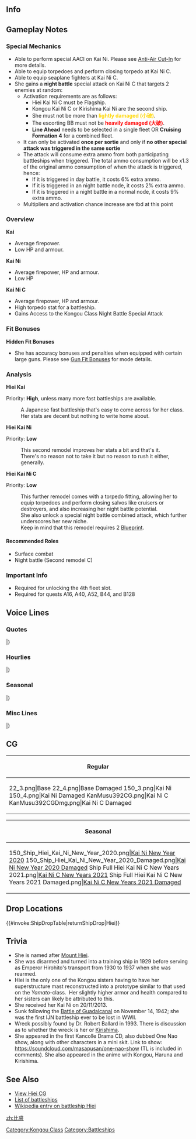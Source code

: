 ==Info==
{{KanmusuInfo|ID=022}}
{{KanmusuInfo|ID=022a}}
{{KanmusuInfo|ID=150}}
{{KanmusuInfo|ID=392}}

==Gameplay Notes==
===Special Mechanics===
* Able to perform special AACI on Kai Ni. Please see [[Anti-Air Cut-In]] for more details.
* Able to equip torpedoes and perform closing torpedo at Kai Ni C.
* Able to equip seaplane fighters at Kai Ni C.
* She gains a '''night battle''' special attack on Kai Ni C that targets 2 enemies at random: 
** Activation requirements are as follows:  
*** Hiei Kai Ni C must be Flagship.
*** Kongou Kai Ni C or Kirishima Kai Ni are the second ship.
*** She must not be more than <span style="color:gold;">'''lightly damaged (小破)'''</span>.
*** The escorting BB must not be <span style="color:red;">'''heavily damaged (大破)'''</span>.
*** '''Line Ahead''' needs to be selected in a single fleet OR '''Cruising Formation 4''' for a combined fleet.
** It can only be activated '''once per sortie''' and only if '''no other special attack was triggered in the same sortie'''
** The attack will consume extra ammo from both participating battleships when triggered. The total ammo consumption will be x1.3 of the original ammo consumption of when the attack is triggered, hence:
***If it is triggered in day battle, it costs 6% extra ammo.
***If it is triggered in an night battle node, it costs 2% extra ammo.
***If it is triggered in a night battle in a normal node, it costs 9% extra ammo.
** Multipliers and activation chance increase are tbd at this point

===Overview===
'''Kai'''
* Average firepower.
* Low HP and armour.

'''Kai Ni'''
* Average firepower, HP and armour.
* Low HP

'''Kai Ni C'''
* Average firepower, HP and armour.
* High torpedo stat for a battleship.
* Gains Access to the Kongou Class Night Battle Special Attack

===Fit Bonuses===
{{:{{BASEPAGENAME}}/Equipment Bonuses}}
{{clear}}

'''Hidden Fit Bonuses'''
* She has accuracy bonuses and penalties when equipped with certain large guns. Please see [[Gun Fit Bonuses]] for mode details.

===Analysis===
'''Hiei Kai'''

Priority: '''High''', unless many more fast battleships are available.

:A Japanese fast battleship that's easy to come across for her class.
:Her stats are decent but nothing to write home about.



'''Hiei Kai Ni'''

Priority: '''Low'''

:This second remodel improves her stats a bit and that's it.
:There's no reason not to take it but no reason to rush it either, generally.



'''Hiei Kai Ni C'''  

Priority: '''Low'''
:This further remodel comes with a torpedo fitting, allowing her to equip torpedoes and perform closing salvos like cruisers or destroyers, and also increasing her night battle potential. 
:She also unlock a special night battle combined attack, which further underscores her new niche.
:Keep in mind that this remodel requires 2 [[Blueprint]].


====Recommended Roles====
* Surface combat
* Night battle (Second remodel C)

===Important Info===
* Required for unlocking the 4th fleet slot.
* Required for quests A16, A40, A52, B44, and B128

==Voice Lines==
===Quotes===
{{ShipquoteHeader}}
{{ShipquoteKai
|scenario = Introduction
|origin = 金剛お姉さまの妹分、比叡です。 経験を積んで、姉さまに少しでも近づきたいです。
|translation = I'm Kongou's little sister, Hiei. I want to gain more experience to become a little bit more like my older sister.
|audio = Hiei-Introduction.ogg
}}
{{ShipquoteKai
|scenario = Introduction
|kaic = true
|origin = 金剛お姉さまの妹分、高速戦艦比叡です。 経験と、この改装で、姉さまに少しでも近づきたいです。はい！
|translation = I'm Kongou's little sister, the fast battleship, Hiei. With more experience, and this remodel, I want to become more like my older sister. Yes I do!
}}
{{ShipquoteKai
|scenario = Library
|origin = 井上提督も愛した巡洋戦艦、比叡です。
ぴかぴかに肌を磨いて、御召艦としても活躍したの。大和型のテスト艦にもなったのよ、知ってた？え？
ソロモン海戦？そうよ、奮闘したわ！
|translation = I'm a battlecruiser loved by Admiral Inoue, Hiei.<ref>While [https://en.wikipedia.org/wiki/Shigeyoshi_Inoue Admiral Inoue] captained the Hiei while she was a training ship, he had her decorated with oil paintings and generally enjoyed life.</ref>
I was even polished to a shine and served as the Imperial Ship.<ref>She had her interior refurbished and [https://upload.wikimedia.org/wikipedia/commons/5/5c/Imperial_chamber_of_Battleship_Hiei.jpg decorated nicely] when she was the personal ship of [https://en.wikipedia.org/wiki/Hirohito Emperor Hirohito].</ref> Did you know I was also the test ship for the Yamato-class?<ref>During  her 1936 remodel, she was used as a test bed for several designs and technologies that would go on to be used in the construction of the Yamato-class.</ref>
Eh? The battles in the Solomons? Yes, I fought hard there!<ref>She participated in [https://en.wikipedia.org/wiki/Battle_of_Savo_Island all three] [https://en.wikipedia.org/wiki/Battle_of_the_Eastern_Solomons battles of] [https://en.wikipedia.org/wiki/Naval_Battle_of_Guadalcanal the Solomon Sea].</ref>
|audio = Hiei-Library.ogg
}}
{{ShipquoteKai
|scenario = Secretary 1
|origin = あっはい、お呼びになりましたでしょうか？
|translation = Ah yes, did you call me?
|audio = Hiei-Secretary_1.ogg
}}
{{ShipquoteKai
|scenario = Secretary 1
|kaic = true
|origin = はい、比叡にお任せあれ！
|translation = Yes, just leave it all to me!
}}
{{ShipquoteKai
|scenario = Secretary 2
|origin = いつでも準備、出来ています！
|translation = I'm always ready to head out!
|audio = Hiei-Secretary_2.ogg
}}
{{ShipquoteKai
|scenario = Secretary 3
|origin = んぅ…はっ！何ですか！？寝てません！寝てませんてばぁーっ！
|translation = Hmmm... Wha! What is it!? I'm not sleeping! I said I wasn't asleep~!
|audio = Hiei-Secretary_3.ogg
}}
{{ShipquoteKai
|scenario = Secretary 3
|kaic = true
|origin = んー…ごはぁ！なんですか？もちろん、寝てません！はい！寝てるわけ無いです！寝てませんってばぁ！
|translation = Ngh... Gah! What is it? I definitely wasn't sleeping! Yes! Not asleep at all! I said I wasn't asleeeep!
}}
{{ShipquoteKai
|scenario = Secretary Idle
|kai = yes
|origin = 気合！入れて！…いるんだけどなぁ～？あれ～？あれぇ～？
|translation = I'm getting! Fired up!...Or so I should be huh? Huh? Huuuh?
|audio = Hiei-Idle.ogg
}}
{{ShipquoteKai
|scenario = Secretary (Married)
|origin = 比叡もまだまだ戦えます。司令、一緒に頑張りましょう！
|translation = I can still fight. Commander, let's keep doing our best together!
|audio = Hiei-Wedding_Line.ogg
}}
{{ShipquoteKai
|scenario = Wedding
|origin = 司令のご好意はありがたいです。で、でも…私の心は、お姉さまに…えっ！？そういう話じゃないのっ？あ、あぁ…そう？は、恥ずかしいぃー…
|translation = I appreciate your good will, Commander. B-but... my heart belongs to... my older sister... Eh!? You're not talking about that? A-ah... is that so? Whoa, this is embarrassing...
|audio = Hiei-Wedding.ogg
}}
{{ShipquoteKai
|scenario = Player's Score
|origin = 司令にお知らせみたいです。
|translation = Looks like there's a notice for you, Commander.
|audio = Hiei-Looking_At_Scores.ogg
}}
{{ShipquoteKai
|scenario = Joining the Fleet
|origin = 気合！入れて！行きます！
|translation = I'm getting! Fired up! Here I go!
|audio = Hiei-Joining_A_Fleet.ogg
}}
{{ShipquoteKai
|scenario = Equipment 1
|origin = はい！力が湧いてくるようです！<ref>Shared with Supply before Kai.</ref>
|translation = Yes! I can feel the power surging!
|audio = Hiei-Equipment_1.ogg
}}
{{ShipquoteKai
|scenario = Equipment 2
|origin = 少しはお姉様に近づけたかなあ…
|translation = I wonder if I got a bit closer to Kongou...
|audio = Hiei-Equipment_2.ogg
}}
{{ShipquoteKai
|scenario = Equipment 3
|origin = さっすがですねぇ！
|translation = As expected!
|audio = Hiei-Equipment_3.ogg
}}
{{ShipquoteKai
|scenario = Equipment 3
|kai2 = yes
|origin = まっかせてー！
|translation = Leave it to me~!
|audio = HieiKaiNi-Equipment_3.mp3
}}
{{ShipquoteKai
|scenario = Supply
|kai = yes
|origin = よし！これで…いけます！
|translation = Alright! I can do it... with this!
|audio = HieiKai-Supply.mp3
}}
{{ShipquoteKai
|scenario = Docking (Minor Damage)
|origin = こんなの、かすり傷程度なんだけど…
|translation = But this is just a scratch...
|audio = Hiei-Docking_Minor.ogg
}}
{{ShipquoteKai
|scenario = Docking (Major Damage)
|origin = お姉様の夢を見て、お休みしますっ。
|translation = I'm going to sleep and dream of my older sister~
|audio = Hiei-Docking_Major.ogg
}}
{{ShipquoteKai
|scenario = Construction
|origin = 新しい妹、もしくはお姉さまが、いらっしゃるみたいですよ。
|translation = Looks like a new little sister, or older one, has come.
|audio = Hiei-Construction.ogg
}}
{{ShipquoteKai
|scenario = Returning from Sortie
|origin = 作戦が完了！艦隊、帰投しました！
|translation = The operation is complete! The fleet has returned to port!
|audio = Hiei-Returning_From_Sortie.ogg
}}
{{ShipquoteKai
|scenario = Starting A Sortie
|origin = 司令には、恋も！戦いも！負けません！
|translation = In love! Or in battle! I won't lose to you, Commander!
|audio = Hiei-Starting_A_Sortie.ogg
}}
{{ShipquoteKai
|scenario = Starting A Sortie
|kaic = true
|origin = 改金剛型戦艦、比叡、抜錨！
|translation = Improved Kongou-class battleship, Hiei, weighing anchor!
}}
{{ShipquoteKai
|scenario = Starting a Battle
|origin = 撃ちます！当たってぇ！
|translation = Engaging! Just hit!<ref>She's willing the shot to hit.</ref>
|audio = Hiei-Battle_Start.ogg
}}
{{ShipquoteKai
|scenario = Attack
|origin = 主砲、斉射、始め！
|translation = Main guns, begin firing!
|audio = Hiei-Attack.ogg
}}
{{ShipquoteKai
|scenario = Special 1
|kaic = true
|origin = 戦艦比叡、気合、入れて、撃ちます！
|translation = Battleship Hiei, ready, set, fire!
}}
{{ShipquoteKai
|scenario = Daytime Spotting/ Night Battle Attack
|origin = 私、頑張るから、見捨てないてぇー！
|translation = I'll do my best so don't abandon me!<ref>She was abandoned and scuttled at the Naval Battle of Guadalcanal after her steering and engine compartments were flooded and disabled.</ref>
|audio = Hiei-Night_Attack.ogg
}}
{{ShipquoteKai
|scenario = Night Battle
|origin = お姉さまの邪魔するひとは、許さない！
|translation = I won't forgive anyone that stands in Kongou's way!
|audio = Hiei-Night_Battle.ogg
}}
{{ShipquoteKai
|scenario = MVP
|origin = 私の活躍、見ていてくれました？　そう、なら、頑張った甲斐がありました！
|translation = Did you see how well I did? I see, then it was worth giving it my best!
|audio = Hiei-MVP.ogg
}}
{{ShipquoteKai
|scenario = Minor Damage 1
|origin = きゃあっ！
|translation = Kyaah!
|audio = Hiei-Minor_Damage_1.ogg
}}
{{ShipquoteKai
|scenario = Minor Damage 2
|origin = ひえー！
|translation = Hiiiee!<ref>She's making a pun on her name.</ref>
|audio = Hiei-Minor_Damage_2.ogg
}}
{{ShipquoteKai
|scenario = Major Damage
|origin = お姉さま譲りの装備をこんなに…くっ、許さないんだからぁー！
|translation = The equipment I got from Kongou has become like this... Guh, I won't forgive you~!
|audio = Hiei-Major_Damage.ogg
}}
{{ShipquoteKai
|scenario = Major Damage
|kaic = true
|origin = お姉さま譲りの、この第三改装艤装をこんなにして…くぅ！絶対に、許せない！
|translation = The 3rd remodel rigging that I got from Kongou has been... Guh! I definitely won't forgive you!
}}
{{ShipquoteKai
|scenario = Sunk
|origin = 金剛お姉さまは…無事か…な？…だったら…いい…かな…
|translation = Is Kongou... safe...? ...That's...good...then...
|audio = Hiei-Sunk.ogg
}}
|} <references/>

{{clear}}

===Hourlies===
{{ShipquoteHeader | type = hourly}}
{{ShipquoteKai
|scenario = 00:00 
|origin = 午前0時です。ひえ～…、おやすみなさ～い。
|translation = It's 12am. Hiee~... Good night~
|audio = Hiei-00.ogg
}}
{{ShipquoteKai
|scenario = 01:00 
|origin = 午前…1時です…。比叡は…睡眠中です…。
|translation = It's... 1am... I'm... sleeping now...
|audio = Hiei-01.ogg
}}
{{ShipquoteKai
|scenario = 02:00 
|origin = 午前2時…。司令は眠くないんですか？
|translation = 2am... Aren't you sleepy, Commander?
|audio = Hiei-02.ogg
}}
{{ShipquoteKai
|scenario = 03:00 
|origin = 午前3時。なんだか私まで目が冴えちゃいましたよ。
|translation = 3am. Somehow I'm wide awake now.
|audio = Hiei-03.ogg
}}
{{ShipquoteKai
|scenario = 04:00 
|origin = 午前4時。寝れない…何故か寝れない…！どう責任取ってくれるんですかぁー！
|translation = 4am. I can't sleep... Why can't I sleep...!? How will you take responsibility for this~!?
|audio = Hiei-04.ogg
}}
{{ShipquoteKai
|scenario = 05:00 
|origin = 午前5時。ひえー！ほぼ完徹じゃないですかー！
|translation = 5am. Hiee~! Did we just pull an all nighter!?
|audio = Hiei-05.ogg
}}
{{ShipquoteKai
|scenario = 06:00 
|origin = 午前6時。むくんでる…お姉さまにこんな顔見せられな～い…。
|translation = 6am. My face is all puffy... I can't show this to Kongou...
|audio = Hiei-06.ogg
}}
{{ShipquoteKai
|scenario = 07:00 
|origin = 午前7時…。ん～…ちょっと寝不足ですねー。…気合！入れて！行きます！
|translation = 7am... Hmmm... I'm kind of lacking sleep... I'm getting! Fired up! Here I go!
|audio = Hiei-07.ogg
}}
{{ShipquoteKai
|scenario = 08:00 
|origin = 午前8時。戦艦としては、色々と朝の装備の手入れが大変なんですってばぁ！
|translation = 8am. Battleships have go through the trouble of doing lots of maintenance on our equipment in the morning!
|audio = Hiei-08.ogg
}}
{{ShipquoteKai
|scenario = 09:00 
|origin = 午前9時。うん！これでいつでも、準備万端ね！
|translation = 9am. Yup! With this, I'm all ready now!
|audio = Hiei-09.ogg
}}
{{ShipquoteKai
|scenario = 10:00 
|origin = 午前10時です。テレビでも見て待機してまーす。ほほぅ…ほぅほぅ…。
|translation = It's 10am. I'll go on standby and watch TV~ Hoho~... Hoho~...<ref>Japanese TV usually broadcasts local soap operas during late mornings to afternoon where the target audience are mostly housewives.</ref>
|audio = Hiei-10.ogg
}}
{{ShipquoteKai
|scenario = 11:00 
|origin = 午前11時です。司令？嫁姑問題って、何ですか？
|translation = It's 11am. Commander? What is a "Wife-and-Mother-in-Law Problem"?<ref>A typical occurrence in soap operas where the mother in law will be overbearing and controlling to the wife and cause friction between the couple.</ref>
|audio = Hiei-11.ogg
}}
{{ShipquoteKai
|scenario = 12:00 
|origin = 12時。お昼のこの番組、何気に好きなんですよぉ～。えっ？今度収録連れてってくれるの？ウキウキだなぁ～。
|translation = 12 o'clock. Honestly, I kinda like this noon program~. <ref>Likely referring to [https://en.wikipedia.org/wiki/Waratte_Iitomo! Waratte Iitomo!].</ref>Eh? You'll take me to the recording next time? I'm excited now~
|audio = Hiei-12.ogg
}}
{{ShipquoteKai
|scenario = 12:00|kaic = true
|origin = 12時。お昼のあの番組何気に好きだったのに。クラブの方も好きだけど…あぁ、それはまだやってます。
|translation = 12 o'clock. I did kinda like that noon program. But I like the Club too.... Ah, I still watch that.<ref>Likely referring to the [https://en.wikipedia.org/wiki/Tamori_Club Tamori Club].</ref>
}}
{{ShipquoteKai
|scenario = 13:00 
|origin = 13時です。ふぁ～。お昼休み、楽しかったー！
|translation = It's 1 o'clock. *whew* Lunch break was fun~!
|audio = Hiei-13.ogg
}}
{{ShipquoteKai
|scenario = 14:00 
|origin = 14時になりました。…って、あれ？お昼食べるの忘れてました！ど、どうします？
|translation = It's now 2 o'clock... Oh, huh? I forgot to have lunch! Wh-what should I do?
|audio = Hiei-14.ogg
}}
{{ShipquoteKai
|scenario = 15:00 
|origin = 15時。あっ司令！あそこのお店、まだランチやってるって！
|translation = 3 o'clock. Ah, Commander! That shop is still serving lunch!
|audio = Hiei-15.ogg
}}
{{ShipquoteKai
|scenario = 16:00 
|origin = 16時。ん～。今日は司令と外出も堪能しちゃったなぁ～。えっ、ダメなの？
|translation = 4 o'clock. Hmmm~ I enjoyed going out with you today, Commander. Eh, that's bad?
|audio = Hiei-16.ogg
}}
{{ShipquoteKai
|scenario = 17:00 
|origin = 日が陰ってきたぁ～。17時です。司令、今日は鎮守府も穏やかでよかった～。
|translation = It's getting dark~ It's 5 o'clock. Commander, I'm glad today was a quiet day for the naval base.
|audio = Hiei-17.ogg
}}
{{ShipquoteKai
|scenario = 18:00 
|origin = 18時。さぁ～て比叡、夕食準備するよー！
|translation = 6 o'clock. Now, I'll go prepare dinner~!
|audio = Hiei-18.ogg
}}
{{ShipquoteKai
|scenario = 19:00 
|origin = 19時。できたー！自慢のレシピ、比叡カレーだよ！さあ、食べて！
|translation = 7 o'clock. It's done~! It's the recipe for Hiei Curry that I'm proud of! Now, eat up!
|audio = Hiei-19.ogg
}}
{{ShipquoteKai
|scenario = 20:00 
|origin = 20時。どうでしたぁ？比叡カレーの感想は…？感想…感想聞かせてよー！
|translation = 8 o'clock. How is it? What did you think of my Hiei Curry...? Let me... let me know what you think!
|audio = Hiei-20.ogg
}}
{{ShipquoteKai
|scenario = 21:00 
|origin = 21時ですっ…。司令が逃げ回って1時間…。なぜ比叡から逃げるのですかぁ！？
|translation = It's 9 o'clock... The Commander has been on the run for an hour... Why is he running from me!?
|audio = Hiei-21.ogg
}}
{{ShipquoteKai
|scenario = 22:00 
|origin = 22時になりました…。(´・ω・`)ｼｮﾎﾞｰﾝ…。司令は逃げ切ったようです…。
|translation = It's now 10 o'clock... *gloom*... The Commander got away...<ref>"(´・ω・`)ｼｮﾎﾞｰﾝ" is an emote denoting sadness.</ref>
|audio = Hiei-22.ogg
}}
{{ShipquoteKai
|scenario = 23:00 
|origin = 23時…。仕方ない…お姉さまの所行こう…。おね…し、司令！？なんでここに！？
|translation = 11 o'clock... It can't be helped then... I'll go to Kongou's place... One... C-commander!? Why are you here!?
|audio = Hiei-23.ogg
}}
|} <references/>

{{clear}}

===Seasonal===
{{SeasonalHeaderOld}}
{{SeasonalQuote
|scenario = [[Seasonal/Valentine%27s_Day_2015|Valentine’s Day 2015]]
|origin = 手作りチョコ、よし。気合十分、よし。この季節は、恋も戦いも、負けませんっ！
|translation = Handmade chocolates; check. All fired up; check. I won’t lose in love or war during this time of year!
|audio = Hiei_Valentine_Sec1.ogg
|notes = Secretary 1
}}
{{SeasonalQuote
|scenario = [[Seasonal/Valentine%27s_Day_2015|Valentine’s Day 2015]]
|origin = ひえ～！　徹甲弾とチョコ、間違えて装填しそうに……っ！　ひえっ、ひえ～！
|translation = Hie! I mixed up the chocolates for AP shells and loaded them…! Hie, hieee!
|audio = Hiei_Valentine_Atk.ogg
|notes = Attack
}}
{{SeasonalQuote
|scenario = [[Seasonal/White_Day_2015|White Day 2015]]
|origin =司令、お姉さま見ませんでした？…せっかくクッキー焼いたのに…あの、味見します？
|translation = Have you seen Onee-sama, Commander? …I went through the trouble of baking all these cookies… Umm, do you want to try some?
|audio = Hiei_WhiteDay.ogg
|notes = 
}}
{{SeasonalQuote
|scenario = [[Seasonal/Second_Anniversary|2nd Anniversary]]
|origin = 比叡、恋も、二週年も、気合、入れて、行きます！ハァイイ！
|translation = Be it love or the 2nd anniversary, I’m going into it with all my might! Yeeeaaah!
|audio = 022_Hiei_2ndAnniv.mp3
|notes = 
}}
{{SeasonalQuote
|scenario = [[Seasonal/Christmas_2015|Christmas 2015]]
|origin = はい。司令、艦隊クリスマスを迎える用意官僚です！クリスマスケーキも今年この比叡が気合…入れて…作りました！楽しみしててくださいね！はい！
|translation = Yes. The fleet is ready to welcome Christmas, Commander! I’ve put my all… into making a Christmas cake this year! Please look forward to it! Yes!
|audio = Hiei_Christmas_2015_Sec1.ogg
|notes =
}}
{{SeasonalQuote
|scenario = [[Seasonal/End_of_Year_2015|End of Year 2015]]
|origin = はい、司令。大掃除ですね。お任せください！比叡、雑巾がけも気合、入れて、行きます！とりゃ！！それ、反転。とりゃ！！！よし。綺麗。
|translation = Yes, Commander. Time for spring cleaning. Leave it to me! I’ll put my all into dusting! Raaaah!! Flip this. Raaah!!! Right. All done.
|audio = Hiei_Year_End_2015_Sec1.ogg
|notes = 
}}
{{SeasonalQuote
|scenario = [[Seasonal/New_Year_2016|New Year 2016]]
|origin = 司令、あけまして、おめでとうございますっ！ 今年もこの比叡、気合、いっれってぇ…！ 参りますっ！ …あ、司令、髪の毛に糸くずが…うわ、うわわ、うわーっ！ 司令、大丈夫ですか！？
|translation = Happy New Year, Admiral! I’ll give it my all…! This year too! …Ah, there’s some lint in your hair, Commander… Whoa, whoa, whoaaaa! Are you alright, Commander!?
|audio = Hiei_New_Years_Day_2016.ogg
|notes = 
}}
{{SeasonalQuote
|scenario = [[Seasonal/Setsubun_2016|Setsubun 2016]]
|origin = はい、金剛お姉様！比叡、節分も、 全力で気合！ 入れて！ いきまーす！今年の鬼役は…妙高と、川内♪ ふむ…さぁ、いきまーす！
|translation = Yes, Kongou-oneesama! I’ll put my absolute best efforts into Setsubun too! This year’s Oni are… Myoukou and Sendai♪ Good… Now, let’s do this! 
|audio = Hiei_Setsubun_2016_Sec1.ogg
|notes = 
}}
{{SeasonalQuote
|scenario = [[Seasonal/Third_Anniversary|3rd Anniversary]]
|origin = 比叡、恋も、三周年も…気合！入れて！行きます！はーい！うふ…うふ…
|translation = I’ll give it my all… in love or for the 3rd Anniversary! Yeeeessss! *gasp*… *gasp*…
|audio = Hiei_3rd_Anniversary_Sec1.mp3
|notes = 
}}
{{SeasonalQuote
|scenario = [[Seasonal/Saury_2016|Saury Festival 2016]]
|origin = 金剛お姉さま、秋刀魚漁です！秋刀魚です！旬の秋刀魚は脂がのっていて美味しいですよねぇ。…そうだ、今度カレーに入れてみるのはどうでしょう？…よーし、試してみよっ♪
|translation = It’s time for saury fishing, Kongou-oneesama! For saury! The saury during this season are fatty and delicious… I know, shall I try making some curry with them? …Alright, let me give it a shot♪
|audio = Hiei_Sec1_Saury_2016.mp3
|notes = 
}}
{{SeasonalQuote
|scenario = [[Seasonal/Fourth_Anniversary|4th Anniversary]]
|origin = 比叡！恋も！四周年もぉ！気合ぃぃ！入れてぇ！いきまぁすー！！ハァァァーイッ！！！…だはぁ、はぁーっ…
|translation = I’ll give it my all! For love! Or for the 4th Anniversary! YEEEAAAAAAAAAH!!!! …*gasp* *gasp*…
|audio = Hiei_4th_Anniversary_Sec1_2017.mp3
|notes = 
}}
{{SeasonalQuote
|scenario = [[Seasonal/Fifth_Anniversary|5th Anniversary]]
|origin = 比叡、恋も、五周年も、気合、入れて、行きます！はい！司令、五周年カーレも完成です。
|translation = Be it love or the 5th Anniversary, I’ll give it by all! Yes! My 5th Anniversary Curry is done too, Commander.
|audio = Hiei_5th_Anniversary_Sec1.mp3
|notes = 
}}
{{SeasonalQuote
|scenario = [[Seasonal/Sixth_Anniversary|6th Anniversary]]
|origin = 比叡、恋も、六周年も、気合、入れて、行きます！はーい！今年も六周年カレー、自信作できました！
|translation = I'll give it my absolute all for love or for the 6th Anniversary! Yes! The 6th Anniversary Curry that I'm proud of is ready!
|audio = Hiei_6th_Anniversary_Sec1.mp3
|notes = 
}}
{{SeasonalQuote
|scenario = [[Seasonal/Seventh_Anniversary|7th Anniversary 2020]]
|origin = 比叡、恋も、七周年も、本気の気合、入れて、行きます！はい！今年も七周年カレー…あ、あぁ！司令、逃げないで！
|translation = Whether for love or for the 7th Anniversary, I'll give it my absolute best! I will! This year, my 7th Anniversary curry... A-ah! Commander, don't run!
|audio = Hiei_7th_Anniversary_Secretary_2.mp3
|notes = Secretary 2
}}
|}<references/>

{{clear}}

===Misc Lines===
{{SeasonalHeaderOld}}
{{SeasonalQuote
|scenario = [[Seasonal/Final_Battle|Eve of the Final Battle 2018]]
|origin = 霧島、お姉さまと榛名が…あぁ、行くんだね、決戦に。
|translation = Kirishima, onee-sama and Haruna are… Ah, they’re heading out for the final battle.
|audio = Hiei_Kantai_Kessen_2018_Sec2.mp3
|notes = Secretary 2
}}
{{SeasonalQuote
|scenario = [[Seasonal/Final_Battle|Final Battle 2018]]
|origin = お姉様、みんな、無事に帰って来て！
|translation = Onee-sama, everyone; come back safely!
|audio = Hiei_Kantai_Kessen_2018_Sec2b.mp3
|notes = Secretary 2
}}
{{SeasonalQuote
|scenario = [[Winter_2018_Event|Final Battle 2018]]
|origin = 第十一戦隊、旗艦比叡！戦場海域に到達する。これより、友軍を援護する。霧島、行くよ！
|translation = BatDiv11 flagship, Hiei! We’ve reached the battlefield. We’ll now support the friendly fleet. Let’s go, Kirishima!
|audio = Hiei-FriendFleet.mp3
|notes = Friend Fleet line
}}
{{SeasonalQuote
|scenario = [[Winter_2018_Event|Final Battle 2018]]
|origin = お姉さま、比叡助けに来ました！気合、入れて、撃ちます！
|translation = I’ve come to help, onee-sama! Opening fire with all my might!
|audio = Hiei-FriendFleet2.mp3
|notes = Friend Fleet line
}}
|}<references/>

{{clear}}

==CG==
{| class="mw-collapsible mw-collapsed wikitable" style="width: 100%;"
!Regular
|-
|<gallery>
22_3.png|Base
22_4.png|Base Damaged
150_3.png|Kai Ni
150_4.png|Kai Ni Damaged
KanMusu392CG.png|Kai Ni C
KanMusu392CGDmg.png|Kai Ni C Damaged
</gallery>
|}

{| class="mw-collapsible mw-collapsed wikitable" style="width: 100%;"
!Seasonal
|-
|<gallery>
150_Ship_Hiei_Kai_Ni_New_Year_2020.png|[[Seasonal/New_Year_2020|Kai Ni New Year 2020]]
150_Ship_Hiei_Kai_Ni_New_Year_2020_Damaged.png|[[Seasonal/New_Year_2020|Kai Ni New Year 2020 Damaged]]
Ship Full Hiei Kai Ni C New Years 2021.png|[[Seasonal/New_Year_2021|Kai Ni C New Years 2021]]
Ship Full Hiei Kai Ni C New Years 2021 Damaged.png|[[Seasonal/New_Year_2021|Kai Ni C New Years 2021 Damaged]]
</gallery>
|}

==Drop Locations==
{{#invoke:ShipDropTable|returnShipDrop|Hiei}}

==Trivia==
*She is named after [[wikipedia:Mount Hiei|Mount Hiei]].
*She was disarmed and turned into a training ship in 1929 before serving as Emperor Hirohito's transport from 1930 to 1937 when she was rearmed.
*Hiei is the only one of the Kongou sisters having to have her superstructure mast reconstructed into a prototype similar to that used on the ''Yamato''-class.  Her slightly higher armor and health compared to her sisters can likely be attributed to this.
*She received her Kai Ni on 20/11/2013.
*Sunk following the [[wikipedia:Naval Battle of Guadalcanal|Battle of Guadalcanal]] on November 14, 1942; she was the first IJN battleship ever to be lost in WWII.
* Wreck possibly found by Dr. Robert Ballard in 1993. There is discussion as to whether the wreck is her or [[Kirishima]].
* She appeared in the first Kancolle Drama CD, also dubbed One Nao show, along with other characters in a mini skit. Link to show: https://soundcloud.com/masapusan/one-nao-show (TL is included in comments). She also appeared in the anime with Kongou, Haruna and Kirishima.

==See Also==
*[[Hiei/Gallery|View Hiei CG]]
*[[EliteBB|List of battleships]]
*[[wikipedia:Japanese_battleship_Hiei‎|Wikipedia entry on battleship Hiei]]
{{shiplist}}
[[zh:比睿]]
[[Category:Kongou Class]]
[[Category:Battleships]]